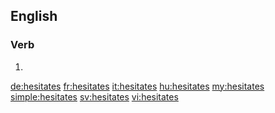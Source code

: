==English==

===Verb===
{{head|en}}

# {{en-third-person singular of|hesitate}}

[[de:hesitates]]
[[fr:hesitates]]
[[it:hesitates]]
[[hu:hesitates]]
[[my:hesitates]]
[[simple:hesitates]]
[[sv:hesitates]]
[[vi:hesitates]]